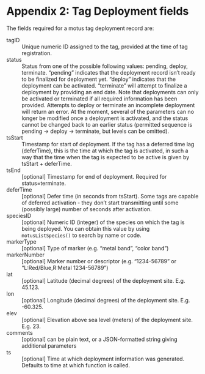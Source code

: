 # Appendix 2:  Tag Deployment fields

The fields required for a motus tag deployment record are:

tagID
: Unique numeric ID assigned to the tag, provided at the
time of tag registration.

status
: Status from one of the possible following values:
pending, deploy, terminate. "pending” indicates that the
deployment record isn’t ready to be finalized for deployment
yet. "deploy” indicates that the deployment can be
activated. "terminate” will attempt to finalize a deployment by
providing an end date. Note that deployments can only be
activated or terminated if all required information has been
provided. Attempts to deploy or terminate an incomplete
deployment will return an error. At the moment, several of the
parameters can no longer be modified once a deployment is
activated, and the status cannot be changed back to an earlier
status (permitted sequence is pending -> deploy -> terminate,
but levels can be omitted).

tsStart
: Timestamp for start of deployment. If the tag has a
deferred time lag (deferTime), this is the time at which the
tag is activated, in such a way that the time when the tag is
expected to be active is given by tsStart + deferTime.

tsEnd
 : [optional] Timestamp for end of deployment. Required
for status=terminate.

deferTime
 : [optional] Defer time (in seconds from
tsStart). Some tags are capable of deferred activation - they
don't start transmitting until some (possibly large) number of
seconds after activation.

speciesID
 : [optional] Numeric ID (integer) of the species on
which the tag is being deployed. You can obtain this value by
using `motusListSpecies()` to search by name or code.

markerType
 : [optional] Type of marker
(e.g. "metal band”, "color band”)

markerNumber
 : [optional] Marker number or descriptor
(e.g. "1234-56789” or "L:Red/Blue,R:Metal 1234-56789”)

lat
 : [optional] Latitude (decimal degrees) of the deployment
site. E.g. 45.123.

lon
 : [optional] Longitude (decimal degrees) of the deployment
site. E.g. -60.325.

elev
 : [optional] Elevation above sea level (meters) of the
deployment site. E.g. 23.

comments
 : [optional] can be plain text, or a JSON-formatted string
giving additional parameters

ts
 : [optional] Time at which deployment information
was generated.  Defaults to time at which function is called.
